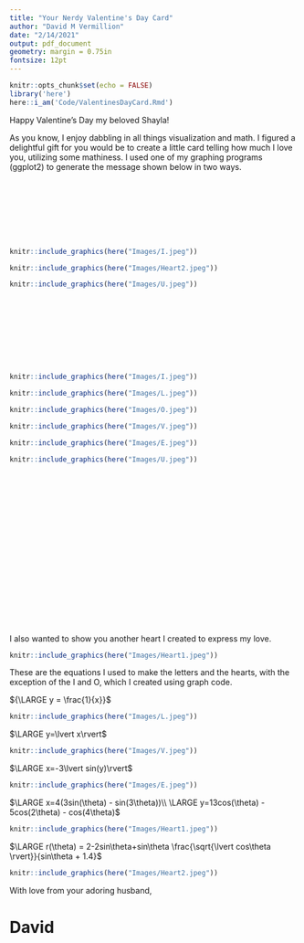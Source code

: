 ```yaml
---
title: "Your Nerdy Valentine's Day Card"
author: "David M Vermillion"
date: "2/14/2021"
output: pdf_document
geometry: margin = 0.75in
fontsize: 12pt
---
```


```r
knitr::opts_chunk$set(echo = FALSE)
library('here')
here::i_am('Code/ValentinesDayCard.Rmd')
```


Happy Valentine's Day my beloved Shayla!

As you know, I enjoy dabbling in all things visualization and math. I figured a delightful gift for you would be to create a little card telling how much I love you, utilizing some mathiness. I used one of my graphing programs (ggplot2) to generate the message shown below in two ways.
\
\
\
\
\
\
\
\

```r

knitr::include_graphics(here("Images/I.jpeg"))

knitr::include_graphics(here("Images/Heart2.jpeg"))

knitr::include_graphics(here("Images/U.jpeg"))


```


\newpage
\
\
\
\
\
\
\

```r

knitr::include_graphics(here("Images/I.jpeg"))

```

```r

knitr::include_graphics(here("Images/L.jpeg"))

knitr::include_graphics(here("Images/O.jpeg"))

knitr::include_graphics(here("Images/V.jpeg"))

knitr::include_graphics(here("Images/E.jpeg"))

```

```r


knitr::include_graphics(here("Images/U.jpeg"))
```

\newpage
\
\
\
\
\
\
\
\
\
\
\
\

\
\
\

I also wanted to show you another heart I created to express my love.

```r

knitr::include_graphics(here("Images/Heart1.jpeg"))

```
\newpage
These are the equations I used to make the letters and the hearts, with the exception of the I and O, which I created using graph code.

${\LARGE y = \frac{1}{x}}$
```r

knitr::include_graphics(here("Images/L.jpeg"))

```


$\LARGE y=\lvert x\rvert$
```r

knitr::include_graphics(here("Images/V.jpeg"))

```


$\LARGE x=-3\lvert sin(y)\rvert$
```r

knitr::include_graphics(here("Images/E.jpeg"))

```


$\LARGE x=4(3sin(\theta) - sin(3\theta))\\
\LARGE y=13cos(\theta) - 5cos(2\theta) - cos(4\theta)$
```r

knitr::include_graphics(here("Images/Heart1.jpeg"))

```


$\LARGE r(\theta) = 2-2sin\theta+sin\theta \frac{\sqrt{\lvert cos\theta \rvert}}{sin\theta + 1.4}$
```r

knitr::include_graphics(here("Images/Heart2.jpeg"))

```

With love from your adoring husband,

# David